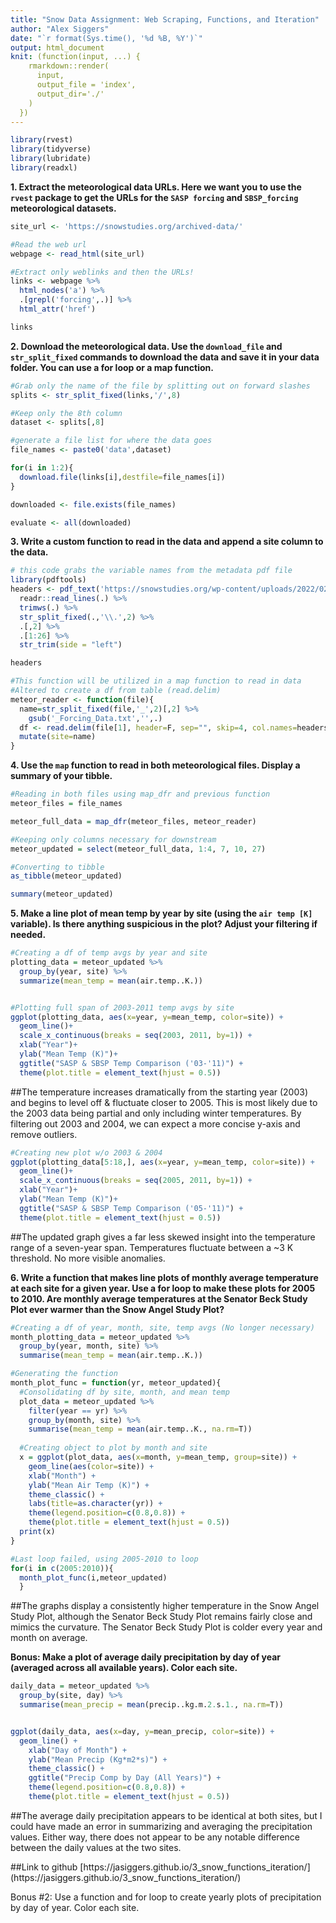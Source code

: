 ```yaml
---
title: "Snow Data Assignment: Web Scraping, Functions, and Iteration"
author: "Alex Siggers"
date: "`r format(Sys.time(), '%d %B, %Y')`"
output: html_document
knit: (function(input, ...) {
    rmarkdown::render(
      input,
      output_file = 'index',
      output_dir='./'
    )
  })
---
```


```r
library(rvest)
library(tidyverse)
library(lubridate)
library(readxl)

```

**1. Extract the meteorological data URLs. Here we want you to use the `rvest` package to get the URLs for the `SASP forcing` and `SBSP_forcing` meteorological datasets.**

```r
site_url <- 'https://snowstudies.org/archived-data/'

#Read the web url
webpage <- read_html(site_url)

#Extract only weblinks and then the URLs!
links <- webpage %>%
  html_nodes('a') %>%
  .[grepl('forcing',.)] %>%
  html_attr('href')

links
```


**2. Download the meteorological data. Use the `download_file` and `str_split_fixed` commands to download the data and save it in your data folder. You can use a for loop or a map function.** 

```r

#Grab only the name of the file by splitting out on forward slashes
splits <- str_split_fixed(links,'/',8)

#Keep only the 8th column
dataset <- splits[,8] 

#generate a file list for where the data goes
file_names <- paste0('data',dataset)

for(i in 1:2){
  download.file(links[i],destfile=file_names[i])
}

downloaded <- file.exists(file_names)

evaluate <- all(downloaded)
```


**3. Write a custom function to read in the data and append a site column to the data.**

```r

# this code grabs the variable names from the metadata pdf file
library(pdftools)
headers <- pdf_text('https://snowstudies.org/wp-content/uploads/2022/02/Serially-Complete-Metadata-text08.pdf') %>%
  readr::read_lines(.) %>%
  trimws(.) %>%
  str_split_fixed(.,'\\.',2) %>%
  .[,2] %>%
  .[1:26] %>%
  str_trim(side = "left")

headers

#This function will be utilized in a map function to read in data
#Altered to create a df from table (read.delim)
meteor_reader <- function(file){
  name=str_split_fixed(file,'_',2)[,2] %>%
    gsub('_Forcing_Data.txt','',.)
  df <- read.delim(file[1], header=F, sep="", skip=4, col.names=headers) %>%
  mutate(site=name)
}


```

**4. Use the `map` function to read in both meteorological files. Display a summary of your tibble.**

```r
#Reading in both files using map_dfr and previous function
meteor_files = file_names

meteor_full_data = map_dfr(meteor_files, meteor_reader)

#Keeping only columns necessary for downstream
meteor_updated = select(meteor_full_data, 1:4, 7, 10, 27)

#Converting to tibble
as_tibble(meteor_updated)
```


```r
summary(meteor_updated)
```


**5. Make a line plot of mean temp by year by site (using the `air temp [K]` variable). Is there anything suspicious in the plot? Adjust your filtering if needed.**

```r
#Creating a df of temp avgs by year and site
plotting_data = meteor_updated %>%
  group_by(year, site) %>%
  summarize(mean_temp = mean(air.temp..K.))


#Plotting full span of 2003-2011 temp avgs by site
ggplot(plotting_data, aes(x=year, y=mean_temp, color=site)) +
  geom_line()+
  scale_x_continuous(breaks = seq(2003, 2011, by=1)) +
  xlab("Year")+
  ylab("Mean Temp (K)")+
  ggtitle("SASP & SBSP Temp Comparison ('03-'11)") +
  theme(plot.title = element_text(hjust = 0.5))
```

##The temperature increases dramatically from the starting year (2003) and begins to level off & fluctuate closer to 2005. This is most likely due to the 2003 data being partial and only including winter temperatures. By filtering out 2003 and 2004, we can expect a more concise y-axis and remove outliers. 

```r
#Creating new plot w/o 2003 & 2004
ggplot(plotting_data[5:18,], aes(x=year, y=mean_temp, color=site)) +
  geom_line()+
  scale_x_continuous(breaks = seq(2005, 2011, by=1)) +
  xlab("Year")+
  ylab("Mean Temp (K)")+
  ggtitle("SASP & SBSP Temp Comparison ('05-'11)") +
  theme(plot.title = element_text(hjust = 0.5))
```

##The updated graph gives a far less skewed insight into the temperature range of a seven-year span. Temperatures fluctuate between a ~3 K threshold. No more visible anomalies.


**6. Write a function that makes line plots of monthly average temperature at each site for a given year. Use a for loop to make these plots for 2005 to 2010. Are monthly average temperatures at the Senator Beck Study Plot ever warmer than the Snow Angel Study Plot?**

```r
#Creating a df of year, month, site, temp avgs (No longer necessary)
month_plotting_data = meteor_updated %>%
  group_by(year, month, site) %>%
  summarise(mean_temp = mean(air.temp..K.))

#Generating the function
month_plot_func = function(yr, meteor_updated){
  #Consolidating df by site, month, and mean temp
  plot_data = meteor_updated %>%
    filter(year == yr) %>%
    group_by(month, site) %>%
    summarise(mean_temp = mean(air.temp..K., na.rm=T))
  
  #Creating object to plot by month and site
  x = ggplot(plot_data, aes(x=month, y=mean_temp, group=site)) +
    geom_line(aes(color=site)) +
    xlab("Month") +
    ylab("Mean Air Temp (K)") + 
    theme_classic() +
    labs(title=as.character(yr)) +
    theme(legend.position=c(0.8,0.8)) +
    theme(plot.title = element_text(hjust = 0.5))
  print(x)
}

#Last loop failed, using 2005-2010 to loop
for(i in c(2005:2010)){
  month_plot_func(i,meteor_updated)
  }

```

##The graphs display a consistently higher temperature in the Snow Angel Study Plot, although the Senator Beck Study Plot remains fairly close and mimics the curvature. The Senator Beck Study Plot is colder every year and month on average.  



**Bonus: Make a plot of average daily precipitation by day of year (averaged across all available years). Color each site.**

```r
daily_data = meteor_updated %>%
  group_by(site, day) %>%
  summarise(mean_precip = mean(precip..kg.m.2.s.1., na.rm=T))


ggplot(daily_data, aes(x=day, y=mean_precip, color=site)) +
  geom_line() +
    xlab("Day of Month") +
    ylab("Mean Precip (Kg*m2*s)") + 
    theme_classic() +
    ggtitle("Precip Comp by Day (All Years)") +
    theme(legend.position=c(0.8,0.8)) +
    theme(plot.title = element_text(hjust = 0.5))

```

##The average daily precipitation appears to be identical at both sites, but I could have made an error in summarizing and averaging the precipitation values. Either way, there does not appear to be any notable difference between the daily values at the two sites. 

##Link to github
[https://jasiggers.github.io/3_snow_functions_iteration/]
(https://jasiggers.github.io/3_snow_functions_iteration/)



Bonus #2: Use a function and for loop to create yearly plots of precipitation by day of year. Color each site. 
